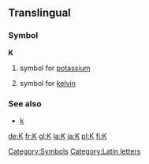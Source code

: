==Translingual==
===Symbol===
'''K'''
#{{chemistry}} symbol for [[potassium]]
# symbol for [[kelvin]]

===See also===
*[[k]]
[[Category:Symbols]]
[[Category:Latin letters]]

[[de:K]]
[[fr:K]]
[[gl:K]]
[[la:K]]
[[ja:K]]
[[pl:K]]
[[fi:K]]